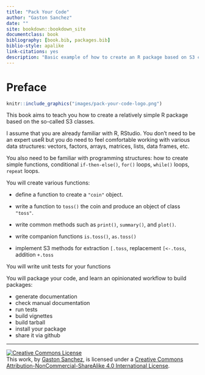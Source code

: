 ```yaml
--- 
title: "Pack Your Code"
author: "Gaston Sanchez"
date: ""
site: bookdown::bookdown_site
documentclass: book
bibliography: [book.bib, packages.bib]
biblio-style: apalike
link-citations: yes
description: "Basic example of how to create an R package based on S3 classes."
---
```


# Preface {-}

```r
knitr::include_graphics("images/pack-your-code-logo.png")
```

This book aims to teach you how to create a relatively simple R package based on the so-called S3 classes.

I assume that you are already familiar with R, RStudio. You don't need to be an expert useR but you do need to feel comfortable working with various data structures: vectors, factors, arrays, matrices, lists, data frames, etc.

You also need to be familiar with programming structures: how to create simple functions, conditional `if-then-else()`, `for()` loops, `while()` loops, `repeat` loops.


You will create various functions:

- define a function to create a `"coin"` object.

- write a function to `toss()` the coin and produce an object of class `"toss"`.

- write common methods such as `print()`, `summary()`, and `plot()`.

- write companion functions `is.toss()`, `as.toss()`

- implement S3 methods for extraction `[.toss`, replacement `[<-.toss`, addition `+.toss`


You will write unit tests for your functions


You will package your code, and learn an opinionated workflow to build packages:

- generate documentation
- check manual documentation
- run tests
- build vignettes
- build tarball
- install your package
- share it via github

-----


<a rel="license" href="http://creativecommons.org/licenses/by-nc-sa/4.0/"><img alt="Creative Commons License" style="border-width:0" src="https://i.creativecommons.org/l/by-nc-sa/4.0/88x31.png" /></a><br />This work, by [Gaston Sanchez](http://gastonsanchez.com), is licensed under a <a rel="license" href="http://creativecommons.org/licenses/by-nc-sa/4.0/">Creative Commons Attribution-NonCommercial-ShareAlike 4.0 International License</a>.
